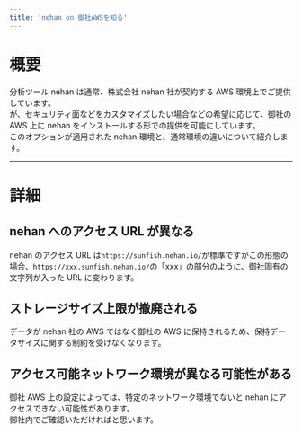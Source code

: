 ```yaml
---
title: 'nehan on 御社AWSを知る'
---
```


# 概要

分析ツール nehan は通常、株式会社 nehan 社が契約する AWS 環境上でご提供しています。  
が、セキュリティ面などをカスタマイズしたい場合などの希望に応じて、御社の AWS 上に nehan をインストールする形での提供を可能にしています。  
このオプションが適用された nehan 環境と、通常環境の違いについて紹介します。

---

# 詳細

## nehan へのアクセス URL が異なる

nehan のアクセス URL は`https://sunfish.nehan.io/`が標準ですがこの形態の場合、`https://xxx.sunfish.nehan.io/`の「xxx」の部分のように、御社固有の文字列が入った URL に変わります。

## ストレージサイズ上限が撤廃される

データが nehan 社の AWS ではなく御社の AWS に保持されるため、保持データサイズに関する制約を受けなくなります。

## アクセス可能ネットワーク環境が異なる可能性がある

御社 AWS 上の設定によっては、特定のネットワーク環境でないと nehan にアクセスできない可能性があります。  
御社内でご確認いただければと思います。
